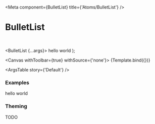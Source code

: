 

<Meta
  component={BulletList}
  title={'Atoms/BulletList'}
/>

# BulletList

<br/>

  <BulletList {...args}>
    <BulletText>hello</BulletText>
    <BulletText>world</BulletText>
  </BulletList>
);

<Canvas withToolbar={true} withSource={'none'}>
  <Story name='Default' args={{}}>
    {Template.bind({})}
  </Story>
</Canvas>

<ArgsTable story={'Default'} />

### Examples

<Canvas>
  <Story name='Simple example'>
    <BulletList>
      <BulletText isEnabled={true}>hello</BulletText>
      <BulletText>world</BulletText>
    </BulletList>
  </Story>
</Canvas>

### Theming

TODO

